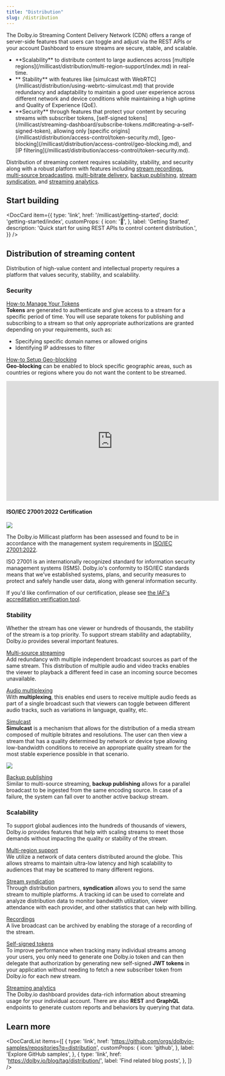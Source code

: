 ```yaml
---
title: "Distribution"
slug: /distribution
---
```



The Dolby.io Streaming Content Delivery Network (CDN) offers a range of server-side features that users can toggle and adjust via the REST APIs or your account Dashboard to ensure streams are secure, stable, and scalable.

<ul className="checkBoxList">
  <li>
    **Scalability** to distribute content to large audiences across [multiple regions](/millicast/distribution/multi-region-support/index.md) in
    real-time.
  </li>
  <li>
    ** Stability** with features like [simulcast with WebRTC](/millicast/distribution/using-webrtc-simulcast.md) that provide redundancy and
    adaptability to maintain a good user experience across different network and device conditions while maintaining a high uptime and Quality of
    Experience (QoE).
  </li>
  <li>
    **Security** through features that protect your content by securing streams with subscriber tokens, [self-signed
    tokens](/millicast/streaming-dashboard/subscribe-tokens.md#creating-a-self-signed-token), allowing only [specific
    origins](/millicast/distribution/access-control/token-security.md), [geo-blocking](/millicast/distribution/access-control/geo-blocking.md), and
    [IP filtering](/millicast/distribution/access-control/token-security.md).
  </li>
</ul>

Distribution of streaming content requires scalability, stability, and security along with a robust platform with features including [stream recordings](/millicast/distribution/stream-recordings/index.mdx), [multi-source broadcasting](/millicast/broadcast/multi-source-broadcasting.md), [multi-bitrate delivery](/millicast/distribution/using-webrtc-simulcast.md), [backup publishing](/millicast/broadcast/redundant-ingest/index.md), [stream syndication](/millicast/distribution/syndication.md), and [streaming analytics](/millicast/analytics/index.md).

## Start building

<DocCard
  item={{
    type: 'link',
    href: '/millicast/getting-started',
    docId: 'getting-started/index',
    customProps: {
      icon: '🚀',
    },
    label: 'Getting Started',
    description: 'Quick start for using REST APIs to control content distribution.',
  }}
/>

## Distribution of streaming content

Distribution of high-value content and intellectual property requires a platform that values security, stability, and scalability.

### Security

[How-to Manage Your Tokens](/millicast/streaming-dashboard/managing-your-tokens.md)<br/>
**Tokens** are generated to authenticate and give access to a stream for a specific period of time. You will use separate tokens for publishing and subscribing to a stream so that only appropriate authorizations are granted depending on your requirements, such as:

- Specifying specific domain names or allowed origins
- Identifying IP addresses to filter

[How-to Setup Geo-blocking](/millicast/distribution/access-control/geo-blocking.md)<br/>
**Geo-blocking** can be enabled to block specific geographic areas, such as countries or regions where you do not want the content to be streamed.

<div className="youtube-container">
	<iframe width="560" height="315" src="https://www.youtube.com/embed/n4iXAJuw-aM" title="YouTube video player" frameborder="0" allow="accelerometer; autoplay; clipboard-write; encrypted-media; gyroscope; picture-in-picture; web-share" allowfullscreen></iframe>
</div>


#### ISO/IEC 27001:2022 Certification


![](../assets/img/ISO-IEC-27001-2022-005.webp)



The Dolby.io Millicast platform has been assessed and found to be in accordance with the management system requirements in [ISO/IEC 27001:2022](https://www.iso.org/standard/27001).

ISO 27001 is an internationally recognized standard for information security management systems (ISMS). Dolby.io's conformity to ISO/IEC standards means that we've established systems, plans, and security measures to protect and safely handle user data, along with general information security.

If you'd like confirmation of our certification, please see [the IAF's accreditation verification tool](https://www.iafcertsearch.org/certification/DQmrsq4w4DnUf2KBVA3WYdmR).

### Stability

Whether the stream has one viewer or hundreds of thousands, the stability of the stream is a top priority. To support stream stability and adaptability, Dolby.io provides several important features.

[Multi-source streaming](/millicast/broadcast/multi-source-broadcasting.md)<br/>
Add redundancy with multiple independent broadcast sources as part of the same stream. This distribution of multiple audio and video tracks enables the viewer to playback a different feed in case an incoming source becomes unavailable.

[Audio multiplexing](/millicast/playback/audio-multiplexing.md)<br/>
With **multiplexing**, this enables end users to receive multiple audio feeds as part of a single broadcast such that viewers can toggle between different audio tracks, such as variations in language, quality, etc.

[Simulcast](/millicast/distribution/using-webrtc-simulcast.md)<br/>
**Simulcast** is a mechanism that allows for the distribution of a media stream composed of multiple bitrates and resolutions. The user can then view a stream that has a quality determined by network or device type allowing low-bandwidth conditions to receive an appropriate quality stream for the most stable experience possible in that scenario.


![](../assets/img/8c0d37a-Simulcast.png)



[Backup publishing](/millicast/broadcast/redundant-ingest/index.md)<br/>
Similar to multi-source streaming, **backup publishing** allows for a parallel broadcast to be ingested from the same encoding source. In case of a failure, the system can fall over to another active backup stream.

### Scalability

To support global audiences into the hundreds of thousands of viewers, Dolby.io provides features that help with scaling streams to meet those demands without impacting the quality or stability of the stream.

[Multi-region support](/millicast/distribution/multi-region-support/index.md)<br/>
We utilize a network of data centers distributed around the globe. This allows streams to maintain ultra-low latency and high scalability to audiences that may be scattered to many different regions.

[Stream syndication](/millicast/distribution/syndication.md)<br/>
Through distribution partners, **syndication** allows you to send the same stream to multiple platforms. A tracking id can be used to correlate and analyze distribution data to monitor bandwidth utilization, viewer attendance with each provider, and other statistics that can help with billing.

[Recordings](/millicast/distribution/stream-recordings/index.mdx)<br/>
A live broadcast can be archived by enabling the storage of a recording of the stream.

[Self-signed tokens](/millicast/streaming-dashboard/subscribe-tokens.md#creating-a-self-signed-token)<br/>
To improve performance when tracking many individual streams among your users, you only need to generate one Dolby.io token and can then delegate that authorization by generating new self-signed **JWT tokens** in your application without needing to fetch a new subscriber token from Dolby.io for each new stream.

[Streaming analytics](/millicast/analytics/index.md)<br/>
The Dolby.io dashboard provides data-rich information about streaming usage for your individual account. There are also **REST** and **GraphQL** endpoints to generate custom reports and behaviors by querying that data.

## Learn more

<DocCardList
  items={[
    {
      type: 'link',
      href: 'https://github.com/orgs/dolbyio-samples/repositories?q=distribution',
      customProps: {
        icon: 'github',
      },
      label: 'Explore GitHub samples',
    },
    {
      type: 'link',
      href: 'https://dolby.io/blog/tag/distribution/',
      label: 'Find related blog posts',
    },
  ]}
/>
